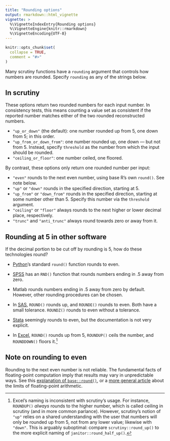 ```yaml
---
title: "Rounding options"
output: rmarkdown::html_vignette
vignette: >
  %\VignetteIndexEntry{Rounding options}
  %\VignetteEngine{knitr::rmarkdown}
  %\VignetteEncoding{UTF-8}
---
```


```r
knitr::opts_chunk$set(
  collapse = TRUE,
  comment = "#>"
)
```

Many scrutiny functions have a `rounding` argument that controls how numbers are rounded. Specify `rounding` as any of the strings below.

## In scrutiny

These options return two rounded numbers for each input number. In consistency tests, this means counting a value set as consistent if the reported number matches either of the two rounded reconstructed numbers.

-   `"up_or_down"` (the default): one number rounded up from 5, one down from 5; in this order.
-   `"up_from_or_down_from"`: one number rounded up, one down --- but not from 5. Instead, specify `threshold` as the number from which the input should be rounded.
-   `"ceiling_or_floor"`: one number ceiled, one floored.

By contrast, these options only return one rounded number per input:

-   `"even"` rounds to the next even number, using base R's own `round()`. See note below.
-   `"up"` or `"down"` rounds in the specified direction, starting at 5.
-   `"up_from"` or `"down_from"` rounds in the specified direction, starting at some number other than 5. Specify this number via the `threshold` argument.
-   `"ceiling"` or `"floor"` always rounds to the next higher or lower decimal place, respectively.
-   `"trunc"` and `"anti_trunc"` always round towards zero or away from it.

## Rounding at 5 in other software

If the decimal portion to be cut off by rounding is 5, how do these technologies round?

-   [Python](https://docs.python.org/3/library/functions.html#round)'s standard `round()` function rounds to even.

-   [SPSS](https://public.dhe.ibm.com/software/analytics/spss/documentation/statistics/24.0/en/client/Manuals/IBM_SPSS_Statistics_Command_Syntax_Reference.pdf) has an `RND()` function that rounds numbers ending in .5 away from zero.

-   Matlab rounds numbers ending in .5 away from zero by default. However, other rounding procedures can be chosen.

-   In [SAS](https://documentation.sas.com/doc/en/pgmsascdc/9.4_3.5/lefunctionsref/p0tj6cmga7p8qln1ejh6ebevm0c9.htm), `ROUND()` rounds up, and `ROUNDE()` rounds to even. Both have a small tolerance. `ROUNDZ()` rounds to even without a tolerance.

-   [Stata](https://www.stata.com/manuals13/m-5trunc.pdf) seemingly rounds to even, but the documentation is not very explicit.

-   In [Excel](https://support.microsoft.com/en-us/office/round-a-number-f82b440b-689d-4221-b21e-38da99d33435), `ROUND()` rounds up from 5, `ROUNDUP()` ceils the number, and `ROUNDDOWN()` floors it.[^1]

[^1]: Excel's naming is inconsistent with scrutiny's usage. For instance, `ROUNDUP()` *always* rounds to the higher number, which is called ceiling in scrutiny (and in more common parlance). However, scrutiny's notion of `"up"` relies on a shared understanding with the user that numbers will only be rounded up from 5, not from any lower value; likewise with `"down"`. This is arguably suboptimal: compare `scrutiny::round_up()` to the more explicit naming of `janitor::round_half_up()`.

## Note on rounding to even

Rounding to the next even number is not reliable. The fundamental facts of floating-point computation imply that results may vary in unpredictable ways. See this [explanation of `base::round()`](https://lhdjung.github.io/scrutiny/articles/rounding-in-depth.html#to-even-base-r), or a [more general article](https://docs.python.org/3/tutorial/floatingpoint.html#tut-fp-issues) about the limits of floating-point arithmetic.
